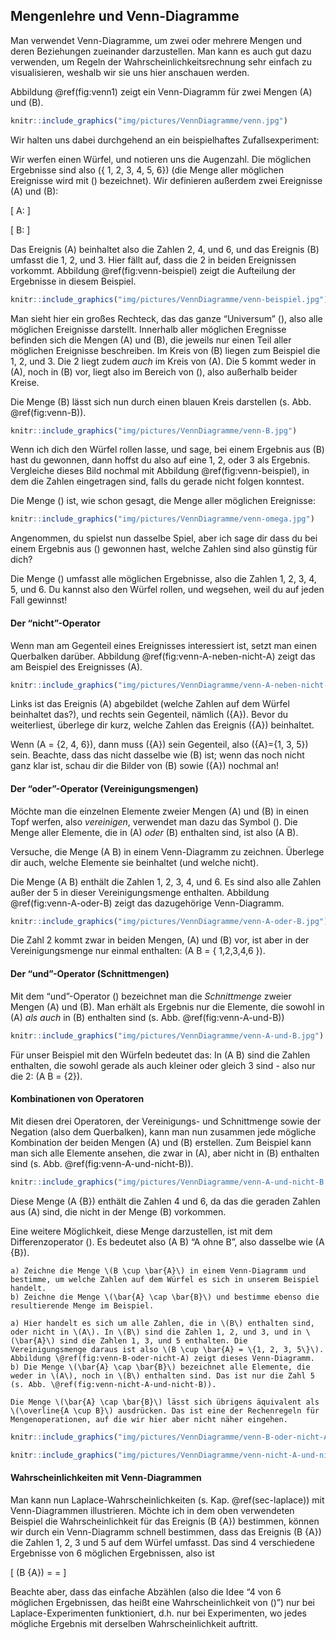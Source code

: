 ## Mengenlehre und Venn-Diagramme {#sec-venn}

Man verwendet Venn-Diagramme, um zwei oder mehrere Mengen und deren Beziehungen zueinander darzustellen. Man kann es auch gut dazu verwenden, um Regeln der Wahrscheinlichkeitsrechnung sehr einfach zu visualisieren, weshalb wir sie uns hier anschauen werden.

Abbildung \@ref(fig:venn1) zeigt ein Venn-Diagramm für zwei Mengen \(A\) und \(B\).

```r
knitr::include_graphics("img/pictures/VennDiagramme/venn.jpg")
```

Wir halten uns dabei durchgehend an ein beispielhaftes Zufallsexperiment:

Wir werfen einen Würfel, und notieren uns die Augenzahl. Die möglichen Ergebnisse sind also \(\{ 1, 2, 3, 4, 5, 6\}\) (die Menge aller möglichen Ereignisse wird mit \(\Omega\) bezeichnet). Wir definieren außerdem zwei Ereignisse \(A\) und \(B\):

\[ A: \text{Es wurde eine gerade Zahl }\mathrm{gew\ddot{u}rfelt} \]

\[ B: \text{Es wurde eine Zahl von 1 bis 3 }\mathrm{gew\ddot{u}rfelt} \]

Das Ereignis \(A\) beinhaltet also die Zahlen 2, 4, und 6, und das Ereignis \(B\) umfasst die 1, 2, und 3. Hier fällt auf, dass die 2 in beiden Ereignissen vorkommt. Abbildung \@ref(fig:venn-beispiel) zeigt die Aufteilung der Ergebnisse in diesem Beispiel.

```r
knitr::include_graphics("img/pictures/VennDiagramme/venn-beispiel.jpg")
```

Man sieht hier ein großes Rechteck, das das ganze "Universum" \(\Omega\), also alle möglichen Ereignisse darstellt. Innerhalb aller möglichen Eregnisse befinden sich die Mengen \(A\) und \(B\), die jeweils nur einen Teil aller möglichen Ereignisse beschreiben. Im Kreis von \(B\) liegen zum Beispiel die 1, 2, und 3. Die 2 liegt zudem *auch* im Kreis von \(A\). Die 5 kommt weder in \(A\), noch in \(B\) vor, liegt also im Bereich von \(\Omega\), also außerhalb beider Kreise.

Die Menge \(B\) lässt sich nun durch einen blauen Kreis darstellen (s. Abb. \@ref(fig:venn-B)).

```r
knitr::include_graphics("img/pictures/VennDiagramme/venn-B.jpg")
```


Wenn ich dich den Würfel rollen lasse, und sage, bei einem Ergebnis aus \(B\) hast du gewonnen, dann hoffst du also auf eine 1, 2, oder 3 als Ergebnis. Vergleiche dieses Bild nochmal mit Abbildung \@ref(fig:venn-beispiel), in dem die Zahlen eingetragen sind, falls du gerade nicht folgen konntest.

Die Menge \(\Omega\) ist, wie schon gesagt, die Menge aller möglichen Ereignisse:

```r
knitr::include_graphics("img/pictures/VennDiagramme/venn-omega.jpg")
```

Angenommen, du spielst nun dasselbe Spiel, aber ich sage dir dass du bei einem Ergebnis aus \(\Omega\) gewonnen hast, welche Zahlen sind also günstig für dich?

Die Menge \(\Omega\) umfasst alle möglichen Ergebnisse, also die Zahlen 1, 2, 3, 4, 5, und 6. Du kannst also den Würfel rollen, und wegsehen, weil du auf jeden Fall gewinnst!

#### Der "nicht"-Operator {-}

Wenn man am Gegenteil eines Ereignisses interessiert ist, setzt man einen Querbalken darüber. Abbildung \@ref(fig:venn-A-neben-nicht-A) zeigt das am Beispiel des Ereignisses \(A\).

```r
knitr::include_graphics("img/pictures/VennDiagramme/venn-A-neben-nicht-A.jpg")
```

Links ist das Ereignis \(A\) abgebildet (welche Zahlen auf dem Würfel beinhaltet das?), und rechts sein Gegenteil, nämlich \(\bar{A}\). Bevor du weiterliest, überlege dir kurz, welche Zahlen das Ereignis \(\bar{A}\) beinhaltet.

Wenn \(A = \{2, 4, 6\}\), dann muss \(\bar{A}\) sein Gegenteil, also \(\bar{A}=\{1, 3, 5\}\) sein. Beachte, dass das nicht dasselbe wie \(B\) ist; wenn das noch nicht ganz klar ist, schau dir die Bilder von \(B\) sowie \(\bar{A}\) nochmal an!

#### Der "oder"-Operator (Vereinigungsmengen) {-}

Möchte man die einzelnen Elemente zweier Mengen \(A\) und \(B\) in einen Topf werfen, also *vereinigen*, verwendet man dazu das Symbol \(\cup\). Die Menge aller Elemente, die in \(A\) *oder* \(B\) enthalten sind, ist also \(A \cup B\).

Versuche, die Menge \(A \cup B\) in einem Venn-Diagramm zu zeichnen. Überlege dir auch, welche Elemente sie beinhaltet (und welche nicht).

Die Menge \(A \cup B\) enthält die Zahlen 1, 2, 3, 4, und 6. Es sind also alle Zahlen außer der 5 in dieser Vereinigungsmenge enthalten. Abbildung \@ref(fig:venn-A-oder-B) zeigt das dazugehörige Venn-Diagramm.

```r
knitr::include_graphics("img/pictures/VennDiagramme/venn-A-oder-B.jpg")
```

Die Zahl 2 kommt zwar in beiden Mengen, \(A\) und \(B\) vor, ist aber in der Vereinigungsmenge nur einmal enthalten: \(A \cup B = \{ 1,2,3,4,6 \}\).

#### Der "und"-Operator (Schnittmengen) {-}

Mit dem "und"-Operator \(\cap\) bezeichnet man die *Schnittmenge* zweier Mengen \(A\) und \(B\). Man erhält als Ergebnis nur die Elemente, die sowohl in \(A\) *als auch* in \(B\) enthalten sind (s. Abb. \@ref(fig:venn-A-und-B))

```r
knitr::include_graphics("img/pictures/VennDiagramme/venn-A-und-B.jpg")
```

Für unser Beispiel mit den Würfeln bedeutet das: In \(A \cap B\) sind die Zahlen enthalten, die sowohl gerade als auch kleiner oder gleich 3 sind - also nur die 2: \(A \cap B = \{2\}\).

#### Kombinationen von Operatoren {-}

Mit diesen drei Operatoren, der Vereinigungs- und Schnittmenge sowie der Negation (also dem Querbalken), kann man nun zusammen jede mögliche Kombination der beiden Mengen \(A\) und \(B\) erstellen. Zum Beispiel kann man sich alle Elemente ansehen, die zwar in \(A\), aber nicht in \(B\) enthalten sind (s. Abb. \@ref(fig:venn-A-und-nicht-B)).

```r
knitr::include_graphics("img/pictures/VennDiagramme/venn-A-und-nicht-B.jpg")
```

Diese Menge \(A \cap \bar{B}\) enthält die Zahlen 4 und 6, da das die geraden Zahlen aus \(A\) sind, die nicht in der Menge \(B\) vorkommen.

Eine weitere Möglichkeit, diese Menge darzustellen, ist mit dem Differenzoperator \(\setminus\). Es bedeutet also \(A \setminus B\) "A ohne B", also dasselbe wie \(A \cap \bar{B}\).

```exercise


a) Zeichne die Menge \(B \cup \bar{A}\) in einem Venn-Diagramm und bestimme, um welche Zahlen auf dem Würfel es sich in unserem Beispiel handelt.
b) Zeichne die Menge \(\bar{A} \cap \bar{B}\) und bestimme ebenso die resultierende Menge im Beispiel.

```

```solution


a) Hier handelt es sich um alle Zahlen, die in \(B\) enthalten sind, oder nicht in \(A\). In \(B\) sind die Zahlen 1, 2, und 3, und in \(\bar{A}\) sind die Zahlen 1, 3, und 5 enthalten. Die Vereinigungsmenge daraus ist also \(B \cup \bar{A} = \{1, 2, 3, 5\}\). Abbildung \@ref(fig:venn-B-oder-nicht-A) zeigt dieses Venn-Diagramm.
b) Die Menge \(\bar{A} \cap \bar{B}\) bezeichnet alle Elemente, die weder in \(A\), noch in \(B\) enthalten sind. Das ist nur die Zahl 5 (s. Abb. \@ref(fig:venn-nicht-A-und-nicht-B)).

Die Menge \(\bar{A} \cap \bar{B}\) lässt sich übrigens äquivalent als \(\overline{A \cup B}\) ausdrücken. Das ist eine der Rechenregeln für Mengenoperationen, auf die wir hier aber nicht näher eingehen.
```

```r
knitr::include_graphics("img/pictures/VennDiagramme/venn-B-oder-nicht-A.jpg")
```

```r
knitr::include_graphics("img/pictures/VennDiagramme/venn-nicht-A-und-nicht-B.jpg")
```

#### Wahrscheinlichkeiten mit Venn-Diagrammen {-}

Man kann nun Laplace-Wahrscheinlichkeiten (s. Kap. \@ref(sec-laplace)) mit Venn-Diagrammen illustrieren. Möchte ich in dem oben verwendeten Beispiel die Wahrscheinlichkeit für das Ereignis \(B \cup \bar{A}\) bestimmen, können wir durch ein Venn-Diagramm schnell bestimmen, dass das Ereignis \(B \cup \bar{A}\) die Zahlen 1, 2, 3 und 5 auf dem Würfel umfasst. Das sind 4 verschiedene Ergebnisse von 6 möglichen Ergebnissen, also ist

\[ \mathbb{P}(B \cup \bar{A}) = \frac{4}{6} = \frac{2}{3} \]

Beachte aber, dass das einfache Abzählen (also die Idee "4 von 6 möglichen Ergebnissen, das heißt eine Wahrscheinlichkeit von \(\frac{4}{6}\)") nur bei Laplace-Experimenten funktioniert, d.h. nur bei Experimenten, wo jedes mögliche Ergebnis mit derselben Wahrscheinlichkeit auftritt.